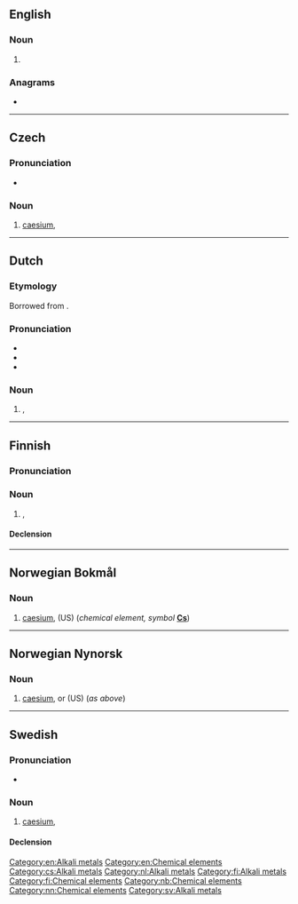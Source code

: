 {{also|césium}}
==English==

===Noun===
{{en-noun|-}}

# {{lb|en|American spelling}} {{alternative form of|en|caesium}}

===Anagrams===
* {{anagrams|en|a=ceimsu|miscue}}

[[Category:en:Alkali metals]]
[[Category:en:Chemical elements]]

----

==Czech==
{{wikipedia|lang=cs}}

===Pronunciation===
* {{IPA|cs|/tsɛːzɪjʊm/}}

===Noun===
{{cs-noun|g=n}}

# [[caesium]], {{l|en|cesium}}

[[Category:cs:Alkali metals]]

----

==Dutch==
{{wikipedia|lang=nl}}
{{elements|nl|Cs|xenon|Xe|barium|Ba}}
===Etymology===
Borrowed from {{bor|nl|de|Cäsium}}.

===Pronunciation===
* {{IPA|nl|/ˈseː.zi.ʏm/|[ˈseː.zi.ʏm]}}
* {{audio|nl|Nl-cesium.ogg|Audio}}
* {{hyphenation|nl|ce|si|um}}

===Noun===
{{nl-noun|n|-|-}}

# {{l|en|caesium}}, {{l|en|cesium}}

[[Category:nl:Alkali metals]]

----

==Finnish==
{{wikipedia|lang=fi}}

===Pronunciation===
{{fi-pronunciation|keesi.um}}

===Noun===
{{fi-noun}}

# {{l|en|caesium}}, {{l|en|cesium}}

====Declension====
{{fi-decl-risti|n=sg|cesium|||a|i=0}}

[[Category:fi:Alkali metals]]
[[Category:fi:Chemical elements]]

----

==Norwegian Bokmål==
{{wikipedia|lang=no}}

===Noun===
{{head|nb|noun|g=n|definite singular|cesiumet}} {{lb|nb|uncountable}}

# [[caesium]], {{l|en|cesium}} (US) (''chemical element, symbol'' '''[[Cs]]''')

[[Category:nb:Chemical elements]]

----

==Norwegian Nynorsk==
{{wikipedia|lang=nn}}

===Noun===
{{head|nn|noun|g=n|definite singular|cesiumet}} {{lb|nn|uncountable}}

# [[caesium]], or {{l|en|cesium}} (US) (''as above'')

[[Category:nn:Chemical elements]]

----

==Swedish==

===Pronunciation===
* {{IPA|sv|/ˈseːsɪɵm/}}

===Noun===
{{sv-noun|n}}

# [[caesium]], {{l|en|cesium}}

====Declension====
{{sv-noun-unc-irreg-n|2=cesiumet}}

[[Category:sv:Alkali metals]]